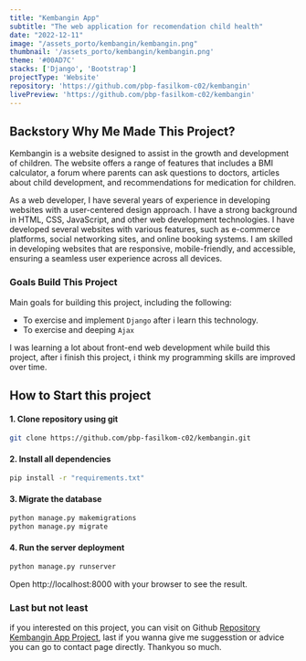 ```yaml
---
title: "Kembangin App"
subtitle: "The web application for recomendation child health"
date: "2022-12-11"
image: "/assets_porto/kembangin/kembangin.png"
thumbnail: '/assets_porto/kembangin/kembangin.png'
theme: '#00AD7C'
stacks: ['Django', 'Bootstrap']
projectType: 'Website'
repository: 'https://github.com/pbp-fasilkom-c02/kembangin'
livePreview: 'https://github.com/pbp-fasilkom-c02/kembangin'
---
```


## Backstory Why Me Made This Project?

Kembangin is a website designed to assist in the growth and development of children. The website offers a range of features that includes a BMI calculator, a forum where parents can ask questions to doctors, articles about child development, and recommendations for medication for children.


As a web developer, I have several years of experience in developing websites with a user-centered design approach. I have a strong background in HTML, CSS, JavaScript, and other web development technologies. I have developed several websites with various features, such as e-commerce platforms, social networking sites, and online booking systems. I am skilled in developing websites that are responsive, mobile-friendly, and accessible, ensuring a seamless user experience across all devices.


### Goals Build This Project

Main goals for building this project, including the following: 

- To exercise and implement `Django` after i learn this technology.
- To exercise and deeping `Ajax`

I was learning a lot about front-end web development while build this project, after i finish this
project, i think my programming skills are improved over time. 

## How to Start this project

#### 1. Clone repository using git

```bash
git clone https://github.com/pbp-fasilkom-c02/kembangin.git
```

#### 2. Install all dependencies

```bash
pip install -r "requirements.txt"
```

#### 3. Migrate the database

```bash
python manage.py makemigrations
python manage.py migrate
```

#### 4. Run the server deployment

```bash
python manage.py runserver
```
Open http://localhost:8000 with your browser to see the result.


### Last but not least

if you interested on this project, you can visit on Github [Repository Kembangin App Project](https://github.com/pbp-fasilkom-c02/kembangin), last if you wanna give me suggesstion or advice you can go to contact page directly. Thankyou so much.  
